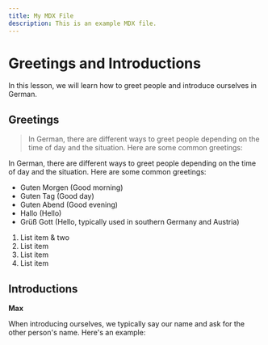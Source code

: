 ```yaml
---
title: My MDX File
description: This is an example MDX file.
---
```

# Greetings and Introductions

In this lesson, we will learn how to greet people and introduce ourselves in German.

## Greetings

> In German, there are different ways to greet people depending on the time of day and the situation. Here are some common greetings:

In German, there are different ways to greet people depending on the time of day and the situation. Here are some common greetings:

- Guten Morgen (Good morning)
- Guten Tag (Good day)
- Guten Abend (Good evening)
- Hallo (Hello)
- Grüß Gott (Hello, typically used in southern Germany and Austria)

1. List item & two
2. List item
3. List item
4. List item

## Introductions
**Max**

When introducing ourselves, we typically say our name and ask for the other person's name. Here's an example:
